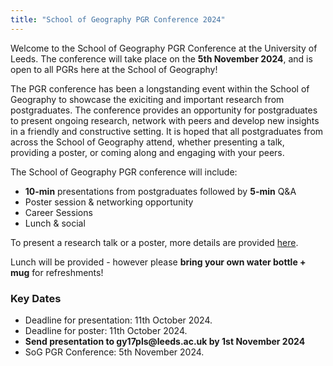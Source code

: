 ---
title: "School of Geography PGR Conference 2024"
---

Welcome to the School of Geography PGR Conference at the University of Leeds. The conference will take place on the **5th November 2024**, and is open to all PGRs here at the School of Geography!

The PGR conference has been a longstanding event within the School of Geography to showcase the exiciting and important research from postgraduates. The conference provides an opportunity for postgraduates to present ongoing research, network with peers and develop new insights in a friendly and constructive setting. It is hoped that all postgraduates from across the School of Geography attend, whether presenting a talk, providing a poster, or coming along and engaging with your peers.

The School of Geography PGR conference will include:

-   **10-min** presentations from postgraduates followed by **5-min** Q&A
-   Poster session & networking opportunity
-   Career Sessions
-   Lunch & social

To present a research talk or a poster, more details are provided [here](Presentation.qmd).

Lunch will be provided - however please **bring your own water bottle + mug** for refreshments!

### Key Dates

-   Deadline for presentation: 11th October 2024.
-   Deadline for poster: 11th October 2024.
-   **Send presentation to gy17pls\@leeds.ac.uk by 1st November 2024**
-   SoG PGR Conference: 5th November 2024.
